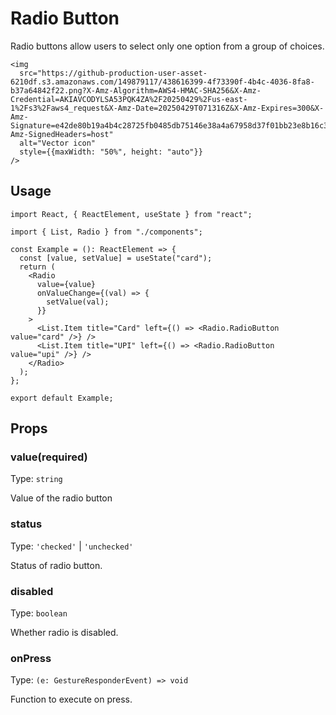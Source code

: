 # Radio Button

Radio buttons allow users to select only one option from a group of choices.

    <img
      src="https://github-production-user-asset-6210df.s3.amazonaws.com/149879117/438616399-4f73390f-4b4c-4036-8fa8-b37a64842f22.png?X-Amz-Algorithm=AWS4-HMAC-SHA256&X-Amz-Credential=AKIAVCODYLSA53PQK4ZA%2F20250429%2Fus-east-1%2Fs3%2Faws4_request&X-Amz-Date=20250429T071316Z&X-Amz-Expires=300&X-Amz-Signature=e42de80b19a4b4c28725fb0485db75146e38a4a67958d37f01bb23e8b16c32a1&X-Amz-SignedHeaders=host"
      alt="Vector icon"
      style={{maxWidth: "50%", height: "auto"}}
    />

## Usage

```tsx
import React, { ReactElement, useState } from "react";

import { List, Radio } from "./components";

const Example = (): ReactElement => {
  const [value, setValue] = useState("card");
  return (
    <Radio
      value={value}
      onValueChange={(val) => {
        setValue(val);
      }}
    >
      <List.Item title="Card" left={() => <Radio.RadioButton value="card" />} />
      <List.Item title="UPI" left={() => <Radio.RadioButton value="upi" />} />
    </Radio>
  );
};

export default Example;
```


## Props

### value(required)

Type: `string`

Value of the radio button

### status

Type: `'checked'` | `'unchecked'`

Status of radio button.

### disabled

Type: `boolean`

Whether radio is disabled.

### onPress

Type: `(e: GestureResponderEvent) => void`

Function to execute on press.